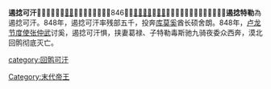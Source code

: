 {{unreferenced|time=2012-2-17}}
'''遏捻可汗'''，𨁂跌氏，是[[回鹘|回鹘]]的第十五任可汗。846年，[[乌介可汗|乌介可汗]]為[[宰相|宰相]]隐逸啜所殺，隐逸啜立的弟弟'''遏捻特勒'''為遏捻可汗。848年，遏捻可汗率残部五千，投奔[[库莫奚|库莫奚]]酋长硕舍朗。848年，[[卢龙节度使|卢龙节度使]][[张仲武|张仲武]]讨奚，遏捻可汗惧，挟妻葛禄、子特勒毒斯驰九骑夜委众西奔，漠北回鹘彻底灭亡。

{{start box}}
{{s-before|[[乌介可汗|乌介可汗]]}}
{{s-title|[[回鹘可汗列表|回鹘可汗]]|846年—848年}}
{{s-after|—}}
{{end box}}

[[category:回鹘可汗|category:回鹘可汗]]
[[Category:末代帝王|Category:末代帝王]]